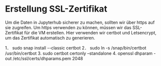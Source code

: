 # Erstellung SSL-Zertifikat
Um die Daten in Jupyterhub sicherer zu machen, sollten wir über https auf sie zugreifen. Um https verwenden zu können, müssen wir das SSL-Zertifikat für die VM erstellen. Hier verwenden wir certbot und Letsencrypt, um das Zertifikat automatisch zu generieren.

1．	sudo snap install --classic certbot
2．	sudo ln -s /snap/bin/certbot /usr/bin/certbot
3.	sudo certbot certonly –standalone
4.	openssl dhparam -out /etc/ssl/certs/dhparams.pem 2048

